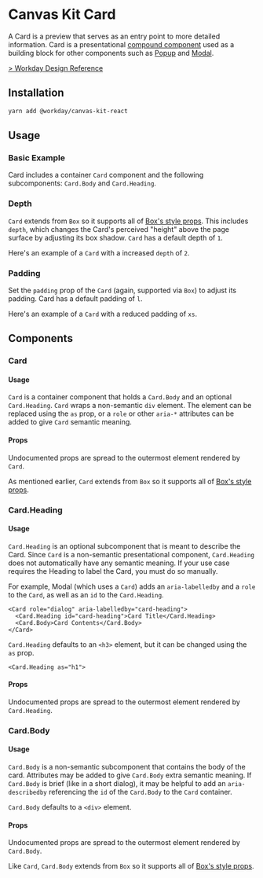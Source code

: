 


<Meta title="Components/Containers/Card/React" component={Card} />

# Canvas Kit Card

A Card is a preview that serves as an entry point to more detailed information. Card is a
presentational [compound component](/getting-started/for-developers/resources/compound-components/)
used as a building block for other components such as [Popup](/components/popups/popup/) and
[Modal](/components/popups/modal/).

[> Workday Design Reference](https://design.workday.com/components/containers/cards)

## Installation

```sh
yarn add @workday/canvas-kit-react
```

## Usage

### Basic Example

Card includes a container `Card` component and the following subcomponents: `Card.Body` and
`Card.Heading`.

<ExampleCodeBlock code={Basic} />

### Depth

`Card` extends from `Box` so it supports all of
[Box's style props](/components/layout/box/#style-props). This includes `depth`, which changes the
Card's perceived "height" above the page surface by adjusting its box shadow. `Card` has a default
depth of `1`.

Here's an example of a `Card` with a increased `depth` of `2`.

<ExampleCodeBlock code={Depth} />

### Padding

Set the `padding` prop of the `Card` (again, supported via `Box`) to adjust its padding. Card has a
default padding of `l`.

Here's an example of a `Card` with a reduced padding of `xs`.

<ExampleCodeBlock code={Padding} />

## Components

### Card

#### Usage

`Card` is a container component that holds a `Card.Body` and an optional `Card.Heading`. `Card`
wraps a non-semantic `div` element. The element can be replaced using the `as` prop, or a `role` or
other `aria-*` attributes can be added to give `Card` semantic meaning.

#### Props

Undocumented props are spread to the outermost element rendered by `Card`.

As mentioned earlier, `Card` extends from `Box` so it supports all of
[Box's style props](/components/layout/box/#style-props).

<ArgsTable of={Card} />

### Card.Heading

#### Usage

`Card.Heading` is an optional subcomponent that is meant to describe the Card. Since `Card` is a
non-semantic presentational component, `Card.Heading` does not automatically have any semantic
meaning. If your use case requires the Heading to label the Card, you must do so manually.

For example, Modal (which uses a `Card`) adds an `aria-labelledby` and a `role` to the `Card`, as
well as an `id` to the `Card.Heading`.

```tsx
<Card role="dialog" aria-labelledby="card-heading">
  <Card.Heading id="card-heading">Card Title</Card.Heading>
  <Card.Body>Card Contents</Card.Body>
</Card>
```

`Card.Heading` defaults to an `<h3>` element, but it can be changed using the `as` prop.

```tsx
<Card.Heading as="h1">
```

#### Props

Undocumented props are spread to the outermost element rendered by `Card.Heading`.

<ArgsTable of={Card.Heading} />

### Card.Body

#### Usage

`Card.Body` is a non-semantic subcomponent that contains the body of the card. Attributes may be
added to give `Card.Body` extra semantic meaning. If `Card.Body` is brief (like in a short dialog),
it may be helpful to add an `aria-describedby` referencing the `id` of the `Card.Body` to the `Card`
container.

`Card.Body` defaults to a `<div>` element.

#### Props

Undocumented props are spread to the outermost element rendered by `Card.Body`.

Like `Card`, `Card.Body` extends from `Box` so it supports all of
[Box's style props](/components/layout/box/#style-props).

<ArgsTable of={Card.Body} />
